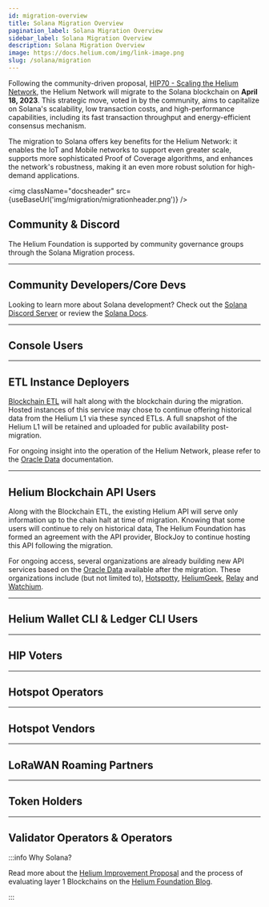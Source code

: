 ```yaml
---
id: migration-overview
title: Solana Migration Overview
pagination_label: Solana Migration Overview
sidebar_label: Solana Migration Overview
description: Solana Migration Overview
image: https://docs.helium.com/img/link-image.png
slug: /solana/migration
---
```



<MigrationStatus />

Following the community-driven proposal,
[HIP70 - Scaling the Helium Network](https://github.com/helium/HIP/blob/main/0070-scaling-helium.md),
the Helium Network will migrate to the Solana blockchain on **April 18, 2023**. This strategic move,
voted in by the community, aims to capitalize on Solana's scalability, low transaction costs, and
high-performance capabilities, including its fast transaction throughput and energy-efficient
consensus mechanism.

The migration to Solana offers key benefits for the Helium Network: it enables the IoT and Mobile
networks to support even greater scale, supports more sophisticated Proof of Coverage algorithms,
and enhances the network's robustness, making it an even more robust solution for high-demand
applications.

<img className="docsheader" src={useBaseUrl('img/migration/migrationheader.png')} />

## Community & Discord

The Helium Foundation is supported by community governance groups through the Solana Migration
process.

<!--TODO:  Efforts are underway to streamline the Discord experience for current and new members. -->

---

## Community Developers/Core Devs

<!--TODO:  get help and join the conversation in discord channel -->
<!--TODO:  check out the helium-progrma libraby on github -->

Looking to learn more about Solana development? Check out the
[Solana Discord Server](https://discord.com/invite/kBbATFA7PW) or review the
[Solana Docs](https://docs.solana.com).

---

## Console Users

<!--TODO: Console and Console API -->
<!--TODO: chirpstack -->
<!--TODO: openLNS -->

---

## ETL Instance Deployers

[Blockchain ETL](https://github.com/helium/blockchain-etl) will halt along with the blockchain
during the migration. Hosted instances of this service may chose to continue offering historical
data from the Helium L1 via these synced ETLs. A full snapshot of the Helium L1 will be retained and
uploaded for public availability post-migration. 

For ongoing insight into the operation of the Helium Network, please refer to the 
[Oracle Data](/oracles/oracle-data) documentation.

---

## Helium Blockchain API Users

Along with the Blockchain ETL, the existing Helium API will serve only information up to the chain 
halt at time of migration. Knowing that some users will continue to rely on historical data, The 
Helium Foundation has formed an agreement with the API provider, BlockJoy to continue hosting this 
API following the migration.

For ongoing access, several organizations are already building new API services based on the 
[Oracle Data](/oracles/oracle-data) available after the migration. These organizations include (but
not limited to), [Hotspotty](https://hotspotty.net), [HeliumGeek](https://heliumgeek.com), 
[Relay](https://www.relaydevice.com) and [Watchium](https://watchium.disk91.com).

---

## Helium Wallet CLI & Ledger CLI Users

<!--TODO:  wallet-cli -> more infomration soon -->
<!--TODO:  ledger cli -> solana cli clone with helium derivation path -->

---

## HIP Voters

<!--TODO:  thank for current process -->
<!--TODO:  links to read about realms -->
<!--TODO:  Vote Escrow Tokens -->
<!--TODO:  subDAO governance -->

---

## Hotspot Operators

<!--TODO:  link to migratino guide -->
<!--TODO:  hotspots to start earning IOT instead of HNT -->
<!--TODO:  existing HNT remains HNT -->
<!--TODO:  IOT TOken Premine -->

---

## Hotspot Vendors

<!--TODO:  maker apps update guides -->

---

## LoRaWAN Roaming Partners

<!--TODO:  openLNS and Helium Packet Router -->
<!--TODO:  ?ask joey? -->

---

## Token Holders

<!--TODO:  new Tokens, IOT/MOBILE/HNT -->
<!--TODO:  what happens to HNT -->
<!--TODO:  reading on SPL Tokens -->
<!--TODO:  wallets and exchanges -->

---

## Validator Operators & Operators

<!--TODO:  thank you for your service -->
<!--TODO:  call to action for working group on running more Oracles -->


:::info Why Solana?

Read more about the
[Helium Improvement Proposal](https://medium.com/helium-foundation/hip-70-helium-core-team-proposes-to-migrate-to-solana-e7ea23a042e7)
and the process of evaluating layer 1 Blockchains on the 
[Helium Foundation Blog](https://medium.com/helium-foundation/hip-70-evaluating-layer-1-blockchains-for-the-helium-network-15f81af6941c).

:::